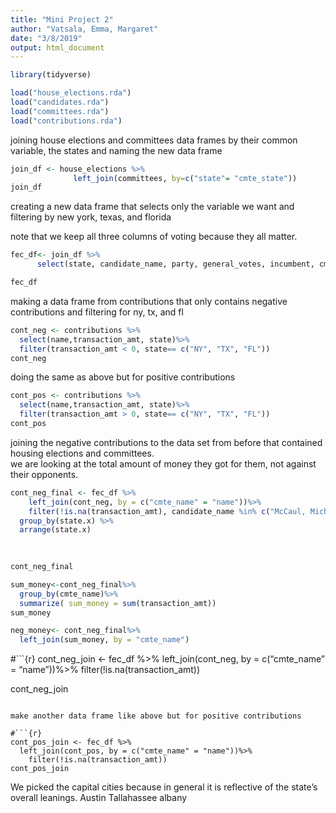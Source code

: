 ```yaml
---
title: "Mini Project 2"
author: "Vatsala, Emma, Margaret"
date: "3/8/2019"
output: html_document
---
```


```r
library(tidyverse)
```

```r
load("house_elections.rda")
load("candidates.rda")
load("committees.rda")
load("contributions.rda")
```


joining house elections and committees data frames by their common variable, the states and naming the new data frame

```r
join_df <- house_elections %>%
              left_join(committees, by=c("state"= "cmte_state"))
join_df
```

creating a new data frame that selects only the variable we want and filtering by new york, texas, and florida

note that we keep all three columns of voting because they all matter. 

```r
fec_df<- join_df %>%
      select(state, candidate_name, party, general_votes, incumbent, cmte_name)

fec_df
```

making a data frame from contributions that only contains negative contributions and filtering for ny, tx, and fl
```r
cont_neg <- contributions %>%
  select(name,transaction_amt, state)%>%
  filter(transaction_amt < 0, state== c("NY", "TX", "FL"))
cont_neg
```
 doing the same as above but for positive contributions
```r
cont_pos <- contributions %>%
  select(name,transaction_amt, state)%>%
  filter(transaction_amt > 0, state== c("NY", "TX", "FL"))
cont_pos
```
joining the negative contributions to the data set from before that contained housing elections and committees.  
we are looking at the total amount of money they got for them, not against their opponents. 


```r
cont_neg_final <- fec_df %>%
    left_join(cont_neg, by = c("cmte_name" = "name"))%>%
    filter(!is.na(transaction_amt), candidate_name %in% c("McCaul, Michael", "Cadien,Tawana W.", "Priest, Richard", "Brown, Corrine", "Kolb, LeAnne", "Fleming, Eileen", "Riggs, Bruce Ray", "Tonko, Paul D.", "Dieterich, Robert J.")) %>%
  group_by(state.x) %>%
  arrange(state.x)
  
 

cont_neg_final
```



```r

sum_money<-cont_neg_final%>%
  group_by(cmte_name)%>%
  summarize( sum_money = sum(transaction_amt))
sum_money
```

```r
neg_money<- cont_neg_final%>%
  left_join(sum_money, by = "cmte_name")
```



#```{r}
cont_neg_join <- fec_df %>%
  left_join(cont_neg, by = c("cmte_name" = "name"))%>%
  filter(!is.na(transaction_amt))

cont_neg_join
```

make another data frame like above but for positive contributions

#```{r}
cont_pos_join <- fec_df %>%
  left_join(cont_pos, by = c("cmte_name" = "name"))%>%
    filter(!is.na(transaction_amt))
cont_pos_join
```

  
We picked the capital cities because in general it is reflective of the state's overall leanings. 
Austin
Tallahassee
albany


